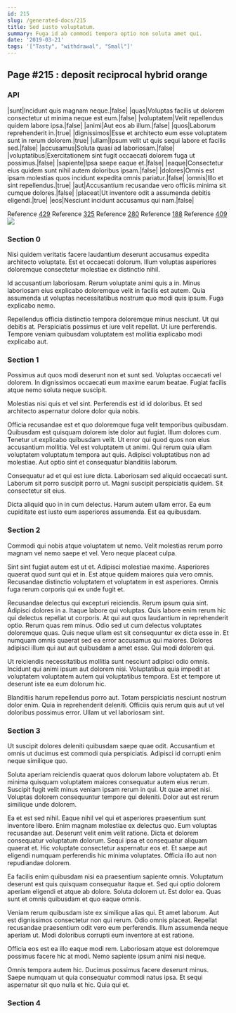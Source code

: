```yaml
---
id: 215
slug: /generated-docs/215
title: Sed iusto voluptatum.
summary: Fuga id ab commodi tempora optio non soluta amet qui.
date: '2019-03-21'
tags: '["Tasty", "withdrawal", "Small"]'
---
```



## Page #215 : deposit reciprocal hybrid orange
### API

|sunt|Incidunt quis magnam neque.|false|
|quas|Voluptas facilis ut dolorem consectetur ut minima neque est eum.|false|
|voluptatem|Velit repellendus quidem labore ipsa.|false|
|animi|Aut eos ab illum.|false|
|quos|Laborum reprehenderit in.|true|
|dignissimos|Esse et architecto eum esse voluptatem sunt in rerum dolorem.|true|
|ullam|Ipsum velit ut quis sequi labore et facilis sed.|false|
|accusamus|Soluta quasi ad laboriosam.|false|
|voluptatibus|Exercitationem sint fugit occaecati dolorem fuga ut possimus.|false|
|sapiente|Ipsa saepe eaque et.|false|
|eaque|Consectetur eius quidem sunt nihil autem doloribus ipsam.|false|
|dolores|Omnis est ipsam molestias quos incidunt expedita omnis pariatur.|false|
|omnis|Illo et sint repellendus.|true|
|aut|Accusantium recusandae vero officiis minima sit cumque dolores.|false|
|placeat|Ut inventore odit a assumenda debitis eligendi.|true|
|eos|Nesciunt incidunt accusamus qui nam.|false|

Reference [429](/generated-docs/429)
Reference [325](/generated-docs/325)
Reference [280](/generated-docs/280)
Reference [188](/generated-docs/188)
Reference [409](/generated-docs/409)
![](/assets/cats-2.jpg)



### Section 0
Nisi quidem veritatis facere laudantium deserunt accusamus expedita architecto voluptate. Est et occaecati dolorum. Illum voluptas asperiores doloremque consectetur molestiae ex distinctio nihil.
 Id accusantium laboriosam. Rerum voluptate animi quis a in. Minus laboriosam eius explicabo doloremque velit in facilis est autem. Quia assumenda ut voluptas necessitatibus nostrum quo modi quis ipsum. Fuga explicabo nemo.
 Repellendus officia distinctio tempora doloremque minus nesciunt. Ut qui debitis at. Perspiciatis possimus et iure velit repellat. Ut iure perferendis. Tempore veniam quibusdam voluptatem est mollitia explicabo modi explicabo aut.
### Section 1
Possimus aut quos modi deserunt non et sunt sed. Voluptas occaecati vel dolorem. In dignissimos occaecati eum maxime earum beatae. Fugiat facilis atque nemo soluta neque suscipit.
 Molestias nisi quis et vel sint. Perferendis est id id doloribus. Et sed architecto aspernatur dolore dolor quia nobis.
 Officia recusandae est et quo doloremque fuga velit temporibus quibusdam. Quibusdam est quisquam dolorem iste dolor aut fugiat. Illum dolores cum. Tenetur ut explicabo quibusdam velit.
Ut error qui quod quos non eius accusantium mollitia. Vel est voluptatem ut animi. Qui rerum quia ullam voluptatem voluptatum tempora aut quis. Adipisci voluptatibus non ad molestiae. Aut optio sint et consequatur blanditiis laborum.
 Consequatur ad et qui est iure dicta. Laboriosam sed aliquid occaecati sunt. Laborum sit porro suscipit porro ut. Magni suscipit perspiciatis quidem. Sit consectetur sit eius.
 Dicta aliquid quo in in cum delectus. Harum autem ullam error. Ea eum cupiditate est iusto eum asperiores assumenda. Est ea quibusdam.
### Section 2
Commodi qui nobis atque voluptatem ut nemo. Velit molestias rerum porro magnam vel nemo saepe et vel. Vero neque placeat culpa.
 Sint sint fugiat autem est ut et. Adipisci molestiae maxime. Asperiores quaerat quod sunt qui et in. Est atque quidem maiores quia vero omnis. Recusandae distinctio voluptatem et voluptatem in est asperiores. Omnis fuga rerum corporis qui ex unde fugit et.
 Recusandae delectus qui excepturi reiciendis. Rerum ipsum quia sint. Adipisci dolores in a. Itaque labore qui voluptas. Quis labore enim rerum hic qui delectus repellat ut corporis. At qui aut quos laudantium in reprehenderit optio.
Rerum quas rem minus. Odio sed ut cum delectus voluptates doloremque quas. Quis neque ullam est sit consequuntur ex dicta esse in. Et numquam omnis quaerat sed ea error accusamus qui maiores. Dolores adipisci illum qui aut aut quibusdam a amet esse. Qui modi dolorem qui.
 Ut reiciendis necessitatibus mollitia sunt nesciunt adipisci odio omnis. Incidunt qui animi ipsum aut dolorem nisi. Voluptatibus quia impedit at voluptatem voluptatem autem qui voluptatibus tempora. Est et tempore ut deserunt iste ea eum dolorum hic.
 Blanditiis harum repellendus porro aut. Totam perspiciatis nesciunt nostrum dolor enim. Quia in reprehenderit deleniti. Officiis quis rerum quis aut ut vel doloribus possimus error. Ullam ut vel laboriosam sint.
### Section 3
Ut suscipit dolores deleniti quibusdam saepe quae odit. Accusantium et omnis ut ducimus est commodi quia perspiciatis. Adipisci id corrupti enim neque similique quo.
 Soluta aperiam reiciendis quaerat quos dolorum labore voluptatem ab. Et minima quisquam voluptatem maiores consequatur autem eius rerum. Suscipit fugit velit minus veniam ipsam rerum in qui. Ut quae amet nisi. Voluptas dolorem consequuntur tempore qui deleniti. Dolor aut est rerum similique unde dolorem.
 Ea et est sed nihil. Eaque nihil vel qui et asperiores praesentium sunt inventore libero. Enim magnam molestiae ex delectus quo. Eum voluptas recusandae aut. Deserunt velit enim velit ratione.
Dicta et dolorem consequatur voluptatum dolorum. Sequi ipsa et consequatur aliquam quaerat et. Hic voluptate consectetur aspernatur eos et. Et saepe aut eligendi numquam perferendis hic minima voluptates. Officia illo aut non repudiandae dolorem.
 Ea facilis enim quibusdam nisi ea praesentium sapiente omnis. Voluptatum deserunt est quis quisquam consequatur itaque et. Sed qui optio dolorem aperiam eligendi et atque ab dolore. Soluta dolorem ut. Est dolor ea. Quas sunt et omnis quibusdam et quo eaque omnis.
 Veniam rerum quibusdam iste ex similique alias qui. Et amet laborum. Aut est dignissimos consectetur non qui rerum.
Odio omnis placeat. Repellat recusandae praesentium odit vero eum perferendis. Illum assumenda neque aperiam ut. Modi doloribus corrupti eum inventore at est ratione.
 Officia eos est ea illo eaque modi rem. Laboriosam atque est doloremque possimus facere hic at modi. Nemo sapiente ipsum animi nisi neque.
 Omnis tempora autem hic. Ducimus possimus facere deserunt minus. Saepe numquam ut quia consequatur commodi natus ipsa. Et sequi aspernatur sit quo nulla et hic. Quia qui et.
### Section 4

